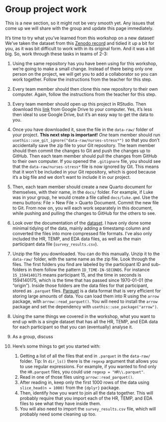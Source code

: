 # Group project work {#sec-project-work}

::: callout-caution
This is a new section, so it might not be very smooth yet. Any issues that come up we will share with the group and update this page immediately.
:::

It's time to try what you've learned from this workshop on a new dataset!
We've taken the dataset from this [Zenodo record](https://zenodo.org/records/5514277)
and tidied it up a bit for you, as it was bit difficult to work with in its original form.
And it was a bit big. So, work through these tasks in teams of 2-3:

1. Using the same repository has you have been using for this workshop, we're going
to make a small change. Instead of there being only one person on the project,
we will get you to add a collaborator so you can work together. Follow the instructions
from the teacher for this step.

2. Every team member should then clone this new repository to their own computer.
Again, follow the instructions from the teacher for this step.

3. Every team member should open up this project in RStudio. Then download this [link](https://drive.google.com/file/d/1lBq6tTSb55b2OIGPqmYF07ZEhaEdSjUP/view?usp=drive_link)
from Google Drive to your computer. Yes, it's less then ideal to use Google Drive, but it's an easy way to get the data to you.

4. Once you have downloaded it, save the file in the `data-raw/` folder of your project.
**This next step is important!**
*One* team member should run
`usethis::use_git_ignore("data-raw/nurses-stress*")` so that you don't accidentally save the zip file to your Git repository. The team member should then commit the changes to Git and push the changes up to GitHub. Then each team member should pull the changes from GitHub to their own computer. If you opened the `.gitignore` file, you should see that the `data-raw/nurses-stress*` file is now ignored by Git. This means that it won't be included in your Git repository, which is good because it's a big file and we don't want to include it in our project.

5. Then, each team member should create a new Quarto document for themselves, with their name, in the `docs/` folder. For example, if Luke was in your group, he would create a file called `docs/luke.qmd`.
Use the menu buttons: File > New File > Quarto Document.
Commit the new file to Git. From now on, you will each work separately in this document, while pushing and pulling the changes to GitHub for the others to see.

6. Look over the documentation of the
[dataset](https://zenodo.org/records/5514277). I have only done some minimal tidying of the data, mainly adding a timestamp column and converted the files into more compressed file formats. I've also only
included the HR, TEMP, and EDA data files, as well as the main participant data file (`survey_results.csv`).

7. Unzip the file you downloaded. You can do this manually. Unzip it to the `data-raw/` folder, with the same name as the zip file.
Look through the files. The first folders you find are labeled by the participant ID and sub-folders in them follow the pattern `ID_TIME-IN-SECONDS`. For instance
`15_1594140175` means participant 15, and the time in seconds is 1594140175, which is the time that has passed since 1970-01-01 (the "origin").
Inside those folders are the data files for that participant, stored as `.parquet` files. [Parquet](https://parquet.apache.org/) is a data format that is very efficient for storing large amounts of data.
You can load them into R using the `arrow` package, with `arrow::read_parquet()`. You will need to install the `arrow` package and set the dependency with `usethis::use_package("arrow")`.

8. Using the same things we covered in the workshop, what you want to end up with is a single dataset that has all the HR, TEMP, and EDA data for each participant so that you can (eventually) analyse it.

9. As a group, discuss

10. Here's some things to get you started with:
    1. Getting a list of all the files that end in `.parquet` in the `data-raw/` folder. Tip: In `dir_ls()` there is the `regexp` argument that allows you to use regular expressions. For example, if you wanted to find only the `HR.parquet` files, you could use `regexp = "HR\\.parquet"`.
    2. Read in one of those files using `arrow::read_parquet()`.
    3. After reading in, keep only the first 1000 rows of the data using `slice_head(n = 1000)` from the `{dplyr}` package.
    4. Then, identify how you want to join all the data together. This will probably require that you import each of the HR, TEMP, and EDA files to see what they have inside them.
    5. You will also need to import the `survey_results.csv` file, which will probably need some cleaning up too.
